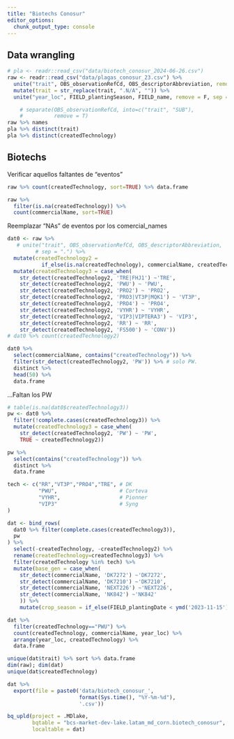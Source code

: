 ```yaml
---
title: "Biotechs Conosur"
editor_options: 
  chunk_output_type: console
---
```


## Data wrangling

```r
# pla <- readr::read_csv("data/biotech_conosur_2024-06-26.csv") 
raw <- readr::read_csv("data/plagas_conosur_23.csv") %>% 
  unite("trait", OBS_observationRefCd, OBS_descriptorAbbreviation, remove = T, sep = ".") %>% 
  mutate(trait = str_replace(trait, ".N/A", "")) %>% 
  unite("year_loc", FIELD_plantingSeason, FIELD_name, remove = F, sep = ".")  

    # separate(OBS_observationRefCd, into=c("trait", "SUB"), 
    #          remove = T) 
raw %>% names
pla %>% distinct(trait)
pla %>% distinct(createdTechnology)
```


## Biotechs 

Verificar aquellos faltantes de "eventos" 

```r
raw %>% count(createdTechnology, sort=TRUE) %>% data.frame

raw %>% 
  filter(is.na(createdTechnology)) %>% 
  count(commercialName, sort=TRUE)
```

Reemplazar "NAs" de eventos por los comercial_names

```r
dat0 <- raw %>%
   # unite("trait", OBS_observationRefCd, OBS_descriptorAbbreviation, 
         # sep = ".") %>% 
  mutate(createdTechnology2 = 
           if_else(is.na(createdTechnology), commercialName, createdTechnology)) %>% 
  mutate(createdTechnology3 = case_when(
    str_detect(createdTechnology2, 'TRE|FHJ1') ~'TRE',
    str_detect(createdTechnology2, 'PWU') ~ 'PWU',
    str_detect(createdTechnology2, 'PRO2') ~ 'PRO2',
    str_detect(createdTechnology2, 'PRO3|VT3P|MQK1') ~ 'VT3P',
    str_detect(createdTechnology2, 'PRO4') ~ 'PRO4',
    str_detect(createdTechnology2, 'VYHR') ~ 'VYHR',
    str_detect(createdTechnology2, 'VIP3|VIPTERA3') ~ 'VIP3',
    str_detect(createdTechnology2, 'RR') ~ 'RR',
    str_detect(createdTechnology2, 'FS500') ~ 'CONV'))
# dat0 %>% count(createdTechnology2)
```

```r
dat0 %>% 
  select(commercialName, contains("createdTechnology")) %>% 
  filter(str_detect(createdTechnology2, 'PW')) %>% # solo PW.
  distinct %>% 
  head(50) %>% 
  data.frame
```

...Faltan los PW

```r
# table(is.na(dat0$createdTechnology3))
pw <- dat0 %>%
  filter(!complete.cases(createdTechnology3)) %>% 
  mutate(createdTechnology3 = case_when(
    str_detect(createdTechnology2, 'PW') ~ 'PW', 
    TRUE ~ createdTechnology2)) 

pw %>%  
  select(contains("createdTechnology")) %>%
  distinct %>%
  data.frame
```

```r
tech <- c("RR","VT3P","PRO4","TRE", # DK
          "PWU",                    # Corteva 
          "VYHR",                   # Pionner
          "VIP3"                    # Syng
)

dat <- bind_rows(
  dat0 %>% filter(complete.cases(createdTechnology3)), 
  pw
) %>% 
  select(-createdTechnology, -createdTechnology2) %>% 
  rename(createdTechnology=createdTechnology3) %>% 
  filter(createdTechnology %in% tech) %>% 
  mutate(base_gen = case_when(
    str_detect(commercialName, 'DK7272') ~'DK7272',
    str_detect(commercialName, 'DK7210') ~'DK7210',
    str_detect(commercialName, 'NEXT226') ~'NEXT226',
    str_detect(commercialName, 'NK842') ~'NK842'
    )) %>% 
    mutate(crop_season = if_else(FIELD_plantingDate < ymd('2023-11-15'), "Early", "Late")) 

```

```r
dat %>% 
  filter(createdTechnology=="PWU") %>% 
  count(createdTechnology, commercialName, year_loc) %>% 
  arrange(year_loc, createdTechnology) %>% 
  data.frame
```


```r
unique(dat$trait) %>% sort %>% data.frame
dim(raw); dim(dat)
unique(dat$createdTechnology)
```

```r
dat %>%
  export(file = paste0('data/biotech_conosur_',
                       format(Sys.time(), "%Y-%m-%d"),
                       '.csv'))
```

```r
bq_upld(project = .MDlake,
        bqtable = "bcs-market-dev-lake.latam_md_corn.biotech_conosur", 
        localtable = dat)
```
